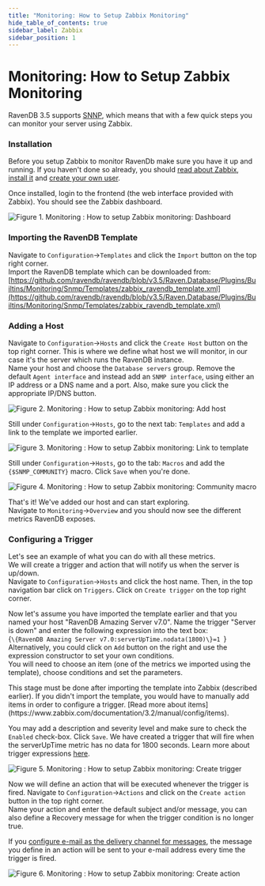 ```yaml
---
title: "Monitoring: How to Setup Zabbix Monitoring"
hide_table_of_contents: true
sidebar_label: Zabbix
sidebar_position: 1
---
```



# Monitoring: How to Setup Zabbix Monitoring

RavenDB 3.5 supports [SNNP](./snmp), which means that with a few quick steps you can monitor your server using Zabbix.

### Installation

Before you setup Zabbix to monitor RavenDb make sure you have it up and running. If you haven't done so already, 
you should [read about Zabbix](https://www.zabbix.com/documentation/3.0/start), 
[install it](https://www.zabbix.com/documentation/3.0/manual/installation/getting_zabbix) 
and [create your own user](https://www.zabbix.com/documentation/3.0/manual/quickstart/login). 

Once installed, login to the frontend (the web interface provided with Zabbix). You should see the Zabbix dashboard.

![Figure 1. Monitoring : How to setup Zabbix monitoring: Dashboard](./assets/monitoring-zabbix-dashboard.PNG) 

### Importing the RavenDB Template

Navigate to `Configuration`-&gt;`Templates` and click the `Import` button on the top right corner.   
Import the RavenDB template which can be downloaded from:   
[https://github.com/ravendb/ravendb/blob/v3.5/Raven.Database/Plugins/Builtins/Monitoring/Snmp/Templates/zabbix_ravendb_template.xml](https://github.com/ravendb/ravendb/blob/v3.5/Raven.Database/Plugins/Builtins/Monitoring/Snmp/Templates/zabbix_ravendb_template.xml)

### Adding a Host

Navigate to `Configuration`-&gt;`Hosts` and click the `Create Host` button on the top right corner.
This is where we define what host we will monitor, in our case it's the server which runs the RavenDB instance.   
Name your host and choose the `Database servers` group.
Remove the default `Agent interface` and instead add an `SNMP interface`, using either an IP address or a DNS name and a port. 
Also, make sure you click the appropriate IP/DNS button.    

![Figure 2. Monitoring : How to setup Zabbix monitoring: Add host](./assets/monitoring-zabbix-add-host.PNG) 

Still under `Configuration`-&gt;`Hosts`, go to the next tab: `Templates` and add a link to the template we imported earlier.
 
![Figure 3. Monitoring : How to setup Zabbix monitoring: Link to template](./assets/monitoring-zabbix-link-template.PNG) 

Still under `Configuration`-&gt;`Hosts`, go to the tab: `Macros` and add the `{$SNMP_COMMUNITY}` macro. Click `Save` when you're done.

![Figure 4. Monitoring : How to setup Zabbix monitoring: Community macro](./assets/monitoring-zabbix-cummunity-macro.PNG) 

That's it! We've added our host and can start exploring.    
Navigate to `Monitoring`-&gt;`Overview` and you should now see the different metrics RavenDB exposes.   

### Configuring a Trigger

Let's see an example of what you can do with all these metrics.   
We will create a trigger and action that will notify us when the server is up/down.   
Navigate to `Configuration`-&gt;`Hosts` and click the host name. Then, in the top navigation bar click on `Triggers`.
Click on `Create trigger` on the top right corner.

Now let's assume you have imported the template earlier and that you named your host "RavenDB Amazing Server v7.0". 
Name the trigger "Server is down" and enter the following expression into the text box:   
<TabItem value="plain" label="plain">
<CodeBlock language="plain">
{`\{RavenDB Amazing Server v7.0:serverUpTime.nodata(1800)\}=1
`}
</CodeBlock>
</TabItem>
Alternatively, you could click on `Add` button on the right and use the expression constructor to set your own conditions.   
You will need to choose an item (one of the metrics we imported using the template), choose conditions and set the parameters.  

<Admonition type="note" title="Note" id="note" href="#note">
This stage must be done after importing the template into Zabbix (described earlier). If you didn't import the template,
you would have to manually add items in order to configure a trigger. [Read more about items](https://www.zabbix.com/documentation/3.2/manual/config/items).
</Admonition>

You may add a description and severity level and make sure to check the `Enabled` check-box. Click `Save`.
We have created a trigger that will fire when the serverUpTime metric has no data for 1800 seconds.
Learn more about trigger expressions [here](https://www.zabbix.com/documentation/3.0/manual/config/triggers/expression).

![Figure 5. Monitoring : How to setup Zabbix monitoring: Create trigger](./assets/monitoring-zabbix-create-trigger.PNG) 

Now we will define an action that will be executed whenever the trigger is fired.
Navigate to `Configuration`-&gt;`Actions` and click on the `Create action` button in the top right corner.   
Name your action and enter the default subject and/or message, you can also define a Recovery message for when the trigger condition is no longer true.

If you [configure e-mail as the delivery channel for messages](https://www.zabbix.com/documentation/3.0/manual/config/notifications/media/email), 
the message you define in an action will be sent to your e-mail address every time the trigger is fired. 

![Figure 6. Monitoring : How to setup Zabbix monitoring: Create action](./assets/monitoring-zabbix-create-action.PNG) 

